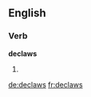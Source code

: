 ==English==

===Verb===
'''declaws'''

# {{third-person singular of|[[declaw]]}}

[[de:declaws]]
[[fr:declaws]]